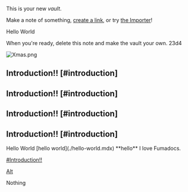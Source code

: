 This is your new *vault*.

Make a note of something, [create a link](./create-a-link.mdx), or try [the Importer](https://help.obsidian.md/Plugins/Importer)!

<Card href="/docs/headless">Hello World</Card>



<section id="123d4">
  When you're ready, delete this note and make the vault your own. 23d4

</section>

![Xmas.png](/Xmas.png)

## Introduction!! \[#introduction]

## Introduction!! \[#introduction]

## Introduction!! \[#introduction]

## Introduction!! \[#introduction]

<ObsidianCallout type="warning">
  <ObsidianCalloutTitle>
    Hello World [hello world](./hello-world.mdx) **hello**
  </ObsidianCalloutTitle>

  <ObsidianCalloutBody>
    I love Fumadocs.
  </ObsidianCalloutBody>
</ObsidianCallout>

[#Introduction!!](#introduction)

[Alt](./hello-world.mdx)









Nothing
